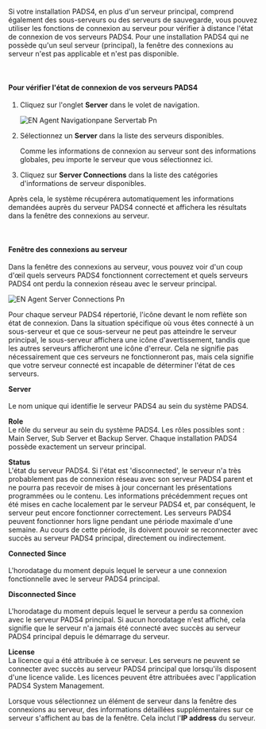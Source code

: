 Si votre installation PADS4, en plus d'un serveur principal, comprend également des sous-serveurs ou des serveurs de sauvegarde, vous pouvez utiliser les fonctions de connexion au serveur pour vérifier à distance l'état de connexion de vos serveurs PADS4. Pour une installation PADS4 qui ne possède qu'un seul serveur (principal), la fenêtre des connexions au serveur n'est pas applicable et n'est pas disponible.

 

#### **Pour vérifier l'état de connexion de vos serveurs PADS4**

1. Cliquez sur l'onglet **Server** dans le volet de navigation.

   ![EN Agent Navigationpane Servertab Pn](/images/digital-signage/windows-applications/agent/remote-management-and-monitoring/EN-Agent-Navigationpane-Servertab.png)
2. Sélectionnez un **Server** dans la liste des serveurs disponibles.

   Comme les informations de connexion au serveur sont des informations globales, peu importe le serveur que vous sélectionnez ici.
3. Cliquez sur **Server Connections** dans la liste des catégories d'informations de serveur disponibles.

Après cela, le système récupérera automatiquement les informations demandées auprès du serveur PADS4 connecté et affichera les résultats dans la fenêtre des connexions au serveur.

 

#### **Fenêtre des connexions au serveur**

Dans la fenêtre des connexions au serveur, vous pouvez voir d'un coup d'œil quels serveurs PADS4 fonctionnent correctement et quels serveurs PADS4 ont perdu la connexion réseau avec le serveur principal.

![EN Agent Server Connections Pn](/images/digital-signage/windows-applications/agent/remote-management-and-monitoring/EN-Agent-ServerConnections.png)

<Tip>
  Pour chaque serveur PADS4 répertorié, l'icône devant le nom reflète son état de connexion. Dans la situation spécifique où vous êtes connecté à un sous-serveur et que ce sous-serveur ne peut pas atteindre le serveur principal, le sous-serveur affichera une icône d'avertissement, tandis que les autres serveurs afficheront une icône d'erreur. Cela ne signifie pas nécessairement que ces serveurs ne fonctionneront pas, mais cela signifie que votre serveur connecté est incapable de déterminer l'état de ces serveurs.
</Tip>

**Server**\
\
Le nom unique qui identifie le serveur PADS4 au sein du système PADS4.

**Role**\
Le rôle du serveur au sein du système PADS4. Les rôles possibles sont : Main Server, Sub Server et Backup Server. Chaque installation PADS4 possède exactement un serveur principal.

**Status**\
L'état du serveur PADS4. Si l'état est 'disconnected', le serveur n'a très probablement pas de connexion réseau avec son serveur PADS4 parent et ne pourra pas recevoir de mises à jour concernant les présentations programmées ou le contenu. Les informations précédemment reçues ont été mises en cache localement par le serveur PADS4 et, par conséquent, le serveur peut encore fonctionner correctement. Les serveurs PADS4 peuvent fonctionner hors ligne pendant une période maximale d'une semaine. Au cours de cette période, ils doivent pouvoir se reconnecter avec succès au serveur PADS4 principal, directement ou indirectement.

**Connected Since**\
\
L'horodatage du moment depuis lequel le serveur a une connexion fonctionnelle avec le serveur PADS4 principal.

**Disconnected Since**\
\
L'horodatage du moment depuis lequel le serveur a perdu sa connexion avec le serveur PADS4 principal. Si aucun horodatage n'est affiché, cela signifie que le serveur n'a jamais été connecté avec succès au serveur PADS4 principal depuis le démarrage du serveur.

**License**\
La licence qui a été attribuée à ce serveur. Les serveurs ne peuvent se connecter avec succès au serveur PADS4 principal que lorsqu'ils disposent d'une licence valide. Les licences peuvent être attribuées avec l'application PADS4 System Management.

Lorsque vous sélectionnez un élément de serveur dans la fenêtre des connexions au serveur, des informations détaillées supplémentaires sur ce serveur s'affichent au bas de la fenêtre. Cela inclut l'**IP address** du serveur.
